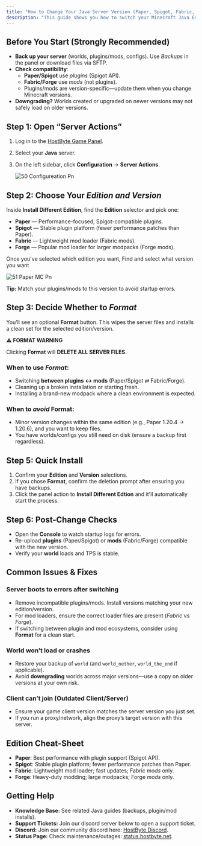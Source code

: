 ```yaml
---
title: "How to Change Your Java Server Version (Paper, Spigot, Fabric, Forge)"
description: "This guide shows you how to switch your Minecraft Java Edition server’s edition (Paper, Spigot, Fabric, Forge) and game version using the HostByte Game Panel. It also covers when (and when not) to use the Format option."
---
```


## Before You Start (Strongly Recommended)

- **Back up your server** (worlds, plugins/mods, configs). Use _Backups_ in the panel or download files via SFTP.
- **Check compatibility**:
  - **Paper/Spigot** use _plugins_ (Spigot API).
  - **Fabric/Forge** use _mods_ (not plugins).
  - Plugins/mods are version-specific—update them when you change Minecraft versions.
- **Downgrading?** Worlds created or upgraded on newer versions may not safely load on older versions.

## Step 1: Open “Server Actions”

1. Log in to the [<u>HostByte Game Panel</u>](https://game.hostbyte.net/).
2. Select your **Java** server.
3. On the left sidebar, click **Configuration** → **Server Actions**.

   ![50 Configureation Pn](/images/50_Configureation.png)

## Step 2: Choose Your _Edition and Version_

Inside **Install Different Edition**, find the **Edition** selector and pick one:

- **Paper** — Performance-focused, Spigot-compatible plugins.
- **Spigot** — Stable plugin platform (fewer performance patches than Paper).
- **Fabric** — Lightweight mod loader (Fabric mods).
- **Forge** — Popular mod loader for larger modpacks (Forge mods).

Once you've selected which edition you want, Find and select what version you want

![51 Paper MC Pn](/images/51_PaperMC.png)

**Tip:** Match your plugins/mods to this version to avoid startup errors.

## Step 3: Decide Whether to _Format_

You’ll see an optional **Format** button. This wipes the server files and installs a clean set for the selected edition/version.

**⚠️ FORMAT WARNING**

Clicking **Format** will **DELETE ALL SERVER FILES**.

### When to use _Format_:

- Switching **between plugins ↔ mods** (Paper/Spigot ⇄ Fabric/Forge).
- Cleaning up a broken installation or starting fresh.
- Installing a brand-new modpack where a clean environment is expected.

### When to _avoid_ Format:

- Minor version changes within the same edition (e.g., Paper 1.20.4 → 1.20.6), and you want to keep files.
- You have worlds/configs you still need on disk (ensure a backup first regardless).

## Step 5: Quick Install

1. Confirm your **Edition** and **Version** selections.
2. If you chose **Format**, confirm the deletion prompt after ensuring you have backups.
3. Click the panel action to **Install Different Edtion** and it'll automatically start the process.

## Step 6: Post-Change Checks

- Open the **Console** to watch startup logs for errors.
- Re-upload **plugins** (Paper/Spigot) or **mods** (Fabric/Forge) compatible with the new version.
- Verify your **world** loads and TPS is stable.

## Common Issues & Fixes

### Server boots to errors after switching

- Remove incompatible plugins/mods. Install versions matching your new edition/version.
- For mod loaders, ensure the correct loader files are present (_Fabric_ vs _Forge_).
- If switching between plugin and mod ecosystems, consider using **Format** for a clean start.

### World won’t load or crashes

- Restore your backup of `world` (and `world_nether`, `world_the_end` if applicable).
- Avoid **downgrading** worlds across major versions—use a copy on older versions at your own risk.

### Client can’t join (Outdated Client/Server)

- Ensure your game client version matches the server version you just set.
- If you run a proxy/network, align the proxy’s target version with this server.

## Edition Cheat-Sheet

- **Paper**: Best performance with plugin support (Spigot API).
- **Spigot**: Stable plugin platform; fewer performance patches than Paper.
- **Fabric**: Lightweight mod loader; fast updates; Fabric _mods_ only.
- **Forge**: Heavy-duty modding; large modpacks; Forge _mods_ only.

## Getting Help

- **Knowledge Base:** See related Java guides (backups, plugin/mod installs).
- **Support Tickets:** Join our discord server below to open a support ticket.
- **Discord:** Join our community discord here: [HostByte Discord](https://discord.gg/KUHW6QYzH6).
- **Status Page:** Check maintenance/outages: [<u>status.hostbyte.net</u>](https://status.hostbyte.net/).